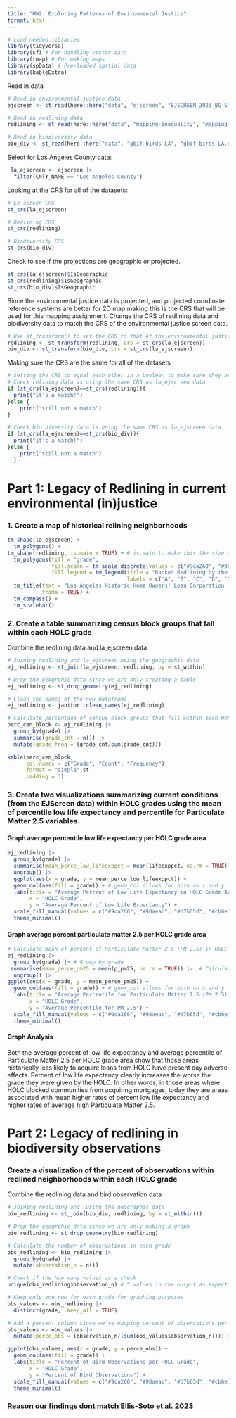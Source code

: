 ```yaml
---
title: "HW2: Exploring Patterns of Environmental Justice"
format: html
---
```


```r
# Load needed libraries 
library(tidyverse)
library(sf) # For handling vector data
library(tmap) # For making maps
library(spData) # Pre-loaded spatial data
library(kableExtra)
```

Read in data
```r
# Read in environmental justice data
ejscreen <- st_read(here::here("data", "ejscreen", "EJSCREEN_2023_BG_StatePct_with_AS_CNMI_GU_VI.gdb"))

# Read in redlining data
redlining <- st_read(here::here("data", "mapping-inequality", "mapping-inequality-los-angeles.json"))

# Read in biodiversity data
bio_div <- st_read(here::here("data", "gbif-birds-LA", "gbif-birds-LA.shp"))
```
Select for Los Angeles County data: 
```r
 la_ejscreen <- ejscreen |> 
  filter(CNTY_NAME == "Los Angeles County")
```

Looking at the CRS for all of the datasets: 
```r
# EJ screen CRS
st_crs(la_ejscreen)
```


```r
# Redlining CRS
st_crs(redlining)
```


```r
# Biodiversity CRS
st_crs(bio_div)
```

 Check to see if the projections are geographic or projected.
```r
st_crs(la_ejscreen)$IsGeographic
st_crs(redlining)$IsGeographic
st_crs(bio_div)$IsGeographic
```
 
Since the environmental justice data is projected, and projected coordinate reference systems are better for 2D map making this is the CRS that will be used for this mapping assignment. Change the CRS of redlining data and biodiversity data to match the CRS of the environmental justice screen data.  
```r
# Use st_transform() to set the CRS to that of the environmental justice data
redlining <- st_transform(redlining, crs = st_crs(la_ejscreen))
bio_div <- st_transform(bio_div, crs = st_crs(la_ejscreen))
```

Making sure the CRS are the same for all of the datasets
```r
# Setting the CRS to equal each other in a boolean to make sure they are all the same
# Check relining data is using the same CRS as la_ejscreen data
if (st_crs(la_ejscreen)==st_crs(redlining)){
  print("it's a match!")
}else {
    print("still not a match")
}

# Check bio diversity data is using the same CRS as la_ejscreen data
if (st_crs(la_ejscreen)==st_crs(bio_div)){
  print("it's a match!")
}else {
    print("still not a match")
  }
```


# Part 1: Legacy of Redlining in current environmental (in)justice
### 1. Create a map of historical relining neighborhoods 
```r
tm_shape(la_ejscreen) +
  tm_polygons() + 
tm_shape(redlining, is.main = TRUE) + # is.main to make this the size of the map
  tm_polygons(fill = "grade",
              fill.scale = tm_scale_discrete(values = c("#9ca260", "#98aeac", "#d7b65d", "#cb6e7e")), # Color matched to align with historical maps 
              fill.legend = tm_legend(title = "Ranked Redlining by the HOLC",
                                      labels = c("A", "B", "C", "D", "NA"))) + # Add the label 
  tm_title(text = "Los Angeles Historic Home Owners' Loan Corporation (HOLC) Redlining",
           frame = TRUE) + 
  tm_compass() +
  tm_scalebar()
```
### 2. Create a table summarizing census block groups that fall within each HOLC grade 

Combine the redlining data and la_ejscreen data
```r
# Joining redlining and la_ejscreen using the geographic data
ej_redlining <- st_join(la_ejscreen, redlining, by = st_within)

# Drop the geogrphic data since we are only creating a table
ej_redlining <- st_drop_geometry(ej_redlining)
```

```r
# Clean the names of the new dataframe
ej_redlining <- janitor::clean_names(ej_redlining)
```


```r
# Calculate percentage of census block groups that fall within each HOLC grade
perc_cen_block <- ej_redlining |> 
  group_by(grade) |> 
  summarise(grade_cnt = n()) |> 
  mutate(grade_freq = (grade_cnt/sum(grade_cnt)))

kable(perc_cen_block, 
      col.names = c("Grade", "Count", "Frequency"),
      format = "simple",st
      padding = 3)
```
### 3. Create two visualizations summarizing current conditions (from the EJScreen data) within HOLC grades using the mean of percentile low life expectancy and percentile for Particulate Matter 2.5 variables.

#### Graph average percentile low life expectancy per HOLC grade area
```r
ej_redlining |> 
  group_by(grade) |> 
  summarise(mean_perce_low_lifeexppct = mean(lifeexppct, na.rm = TRUE)) |> 
  ungroup() |> 
  ggplot(aes(x = grade, y = mean_perce_low_lifeexppct)) +
  geom_col(aes(fill = grade)) + # geom_col allows for both an x and y for aesthetics
  labs(title = "Average Percent of Low Life Expectancy in HOLC Grade Areas",
       x = "HOLC Grade",
       y = "Average Percent of Low Life Expectancy") +
  scale_fill_manual(values = c("#9ca260", "#98aeac", "#d7b65d", "#cb6e7e")) + # Match colors to historic maps
  theme_minimal()
```


#### Graph average percent particulate matter 2.5 per HOLC grade area
```r
# Calculate mean of percent of Particulate Matter 2.5 (PM 2.5) in HOLC Grade Areas
ej_redlining |> 
  group_by(grade) |> # Group by grade 
 summarise(mean_perce_pm25 = mean(p_pm25, na.rm = TRUE)) |>  # Calculate mean pm2.5
  ungroup() |> 
ggplot(aes(x = grade, y = mean_perce_pm25)) +
  geom_col(aes(fill = grade)) + # geom_col allows for both an x and y for aesthetics
  labs(title = "Average Percentile for Particulate Matter 2.5 (PM 2.5) in HOLC Grade Areas",
       x = "HOLC Grade",
       y = "Average Percentile for PM 2.5") +
  scale_fill_manual(values = c("#9ca260", "#98aeac", "#d7b65d", "#cb6e7e")) + # Match colors to historic maps
  theme_minimal()
```

#### Graph Analysis

Both the average percent of low life expectancy and average percentile of Particulate Matter 2.5 per HOLC grade area show that those areas historically less likely to acquire loans from HOLC have present day adverse effects. Percent of low life expectancy clearly increases the worse the grade they were given by the HOLC. In other words, in those areas where HOLC blocked communities from acquiring mortgages, today they are areas associated with mean higher rates of percent low life expectancy and higher rates of average high Particulate Matter 2.5.

# Part 2: Legacy of redlining in biodiversity observations
### Create a visualization of the percent of observations within redlined neighborhoods within each HOLC grade

Combine the redlining data and bird observation data
```r
# Joining redlining and  using the geographic data
bio_redlining <- st_join(bio_div, redlining, by = st_within())

# Drop the geogrphic data since we are only making a graph
bio_redlining <- st_drop_geometry(bio_redlining)
```

```r
# Calculate the number of observations in each grade 
obs_redlining <- bio_redlining |> 
  group_by(grade) |> 
  mutate(observation_n = n())

# Check if the how many values as a check
unique(obs_redlining$observation_n) # 5 values in the output as expected

# Keep only one row for each grade for graphing purposes
obs_values <- obs_redlining |> 
  distinct(grade, .keep_all = TRUE)

# Add a percent column since we're mapping percent of observations per HOLC grade
obs_values <- obs_values |> 
  mutate(perce_obs = (observation_n/(sum(obs_values$observation_n)))) # The calculation is the grades' observation number divided by the sum of all observation numbers

ggplot(obs_values, aes(x = grade, y = perce_obs)) + 
  geom_col(aes(fill = grade)) +
  labs(title = "Percent of Bird Observations per HOLC Grade",
       x = "HOLC Grade",
       y = "Percent of Bird Observations") +
  scale_fill_manual(values = c("#9ca260", "#98aeac", "#d7b65d", "#cb6e7e")) + # Match colors to historic maps
  theme_minimal()
```

### Reason our findings dont match Ellis-Soto et al. 2023

